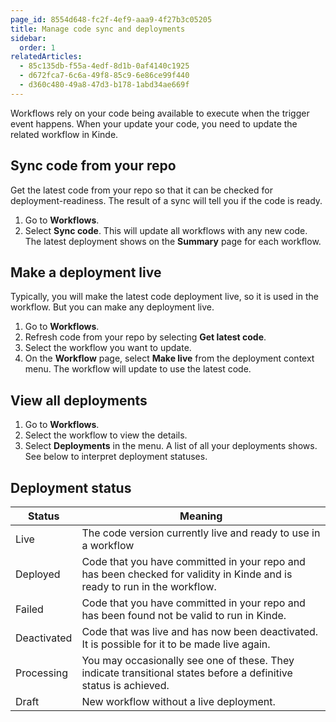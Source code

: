 ```yaml
---
page_id: 8554d648-fc2f-4ef9-aaa9-4f27b3c05205
title: Manage code sync and deployments
sidebar:
  order: 1
relatedArticles:
  - 85c135db-f55a-4edf-8d1b-0af4140c1925
  - d672fca7-6c6a-49f8-85c9-6e86ce99f440
  - d360c480-49a8-47d3-b178-1abd34ae669f
---
```


Workflows rely on your code being available to execute when the trigger event happens. When your update your code, you need to update the related workflow in Kinde. 

## Sync code from your repo

Get the latest code from your repo so that it can be checked for deployment-readiness. The result of a sync will tell you if the code is ready.

1. Go to **Workflows**.
2. Select **Sync code**. This will update all workflows with any new code. The latest deployment shows on the **Summary** page for each workflow.

## Make a deployment live

Typically, you will make the latest code deployment live, so it is used in the workflow. But you can make any deployment live.

1. Go to **Workflows**.
2. Refresh code from your repo by selecting **Get latest code**.
3. Select the workflow you want to update.
4. On the **Workflow** page, select **Make live** from the deployment context menu. The workflow will update to use the latest code.

## View all deployments

1. Go to **Workflows**. 
2. Select the workflow to view the details.
3. Select **Deployments** in the menu. A list of all your deployments shows. See below to interpret deployment statuses.

## Deployment status

| Status | Meaning |
| --- | --- |
| Live | The code version currently live and ready to use in a workflow |
| Deployed | Code that you have committed in your repo and has been checked for validity in Kinde and is ready to run in the workflow. |
| Failed | Code that you have committed in your repo and has been found not be valid to run in Kinde. |
| Deactivated | Code that was live and has now been deactivated. It is possible for it to be made live again. |
| Processing | You may occasionally see one of these. They indicate transitional states before a definitive status is achieved. |
| Draft | New workflow without a live deployment. |
